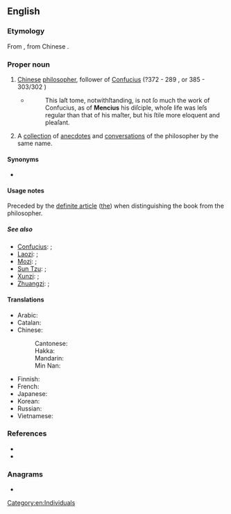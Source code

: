 {{also|mencius}}
==English==
{{wikipedia}}

===Etymology===
From {{der|en|la|Mencius}}, from {{der|en|cmn|-}} Chinese {{zh-l|孟子}}.

===Proper noun===
{{en-proper noun}}

# [[Chinese]] [[philosopher]], follower of [[Confucius]] (?372 - 289 {{B.C.E.}}, or 385 - 303/302 {{B.C.E.}})
#* {{quote-book
|en
|url=https://archive.org/details/memoirsremarksge00leco/
|year=1738
|author=Lewis Le Comte
|title=Memoirs and Remarks
|location=[[London]]
|publisher=John Hughs
|page=191
|pageurl=https://archive.org/details/memoirsremarksge00leco/page/191/}}
#*:This laſt tome, notwithſtanding, is not ſo much the work of Confucius, as of '''Mencius''' his diſciple, whoſe life was leſs regular than that of his maſter, but his ſtile more eloquent and pleaſant.
# A [[collection]] of [[anecdote]]s and [[conversation]]s of the philosopher by the same name.

====Synonyms====
* {{l|en|Mengzi}}

====Usage notes====
Preceded by the [[definite article]] ([[the]]) when distinguishing the book from the philosopher.

=====See also=====
{{der-top|Other Chinese philosophers}}
* [[Confucius]]: {{zh-l|孔子}}; {{ja-r|孔%子|^こう%し}} 
* [[Laozi]]: {{zh-l|老子}}; {{ja-r|老%子|^ろう%し}} 
* [[Mozi]]: {{zh-l|墨子}}; {{ja-r|墨%子|^ぼく%し}}
* [[Sun Tzu]]: {{zh-l|孫子|Sūnzǐ}}; {{ja-r|孫%子|^そん%し}}
* [[Xunzi]]: {{zh-l|荀子}}; {{ja-r|荀%子|^じゅん%し}}
* [[Zhuangzi]]: {{zh-l|^莊子}}; {{ja-r|荘%子|^そう%し}}
{{der-bottom}}

====Translations====
{{trans-top|Chinese philosopher}}
* Arabic: {{t-needed|ar}}
* Catalan: {{t|ca|Menci}}
* Chinese:
*: Cantonese: {{t|yue|孟子|tr=maang6 zi2|sc=Hani}}
*: Hakka: {{t|hak|孟子|tr=Men-chṳ́|sc=Hani}}
*: Mandarin: {{t+|cmn|孟子|tr=Mèngzǐ|sc=Hani}}
*: Min Nan: {{t|nan|孟子|tr=Bēng-chú|sc=Hani}}
{{trans-mid}}
* Finnish: {{t|fi|Mengzi}}
* French: {{t|fr|Mencius}}
* Japanese: {{t|ja|孟子|tr=Mōshi}}
* Korean: {{t|ko|^맹자(孟子)}}
* Russian: {{t|ru|Мэн-цзы|m}}
* Vietnamese: {{t|vi|Mạnh Tử}}
{{trans-bottom}}

===References===
* {{R:Lexico|pos=pn}}
* {{R:Merriam-Webster Online}}

===Anagrams===
* {{anagrams|en|a=ceimnsu|Muncies|muscine}}

[[Category:en:Individuals]]